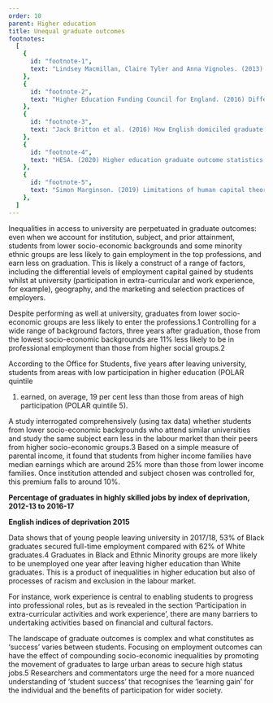 ```yaml
---
order: 10
parent: Higher education
title: Unequal graduate outcomes
footnotes:
  [
    {
      id: "footnote-1",
      text: "Lindsey Macmillan, Claire Tyler and Anna Vignoles. (2013) Who gets the top jobs? The role of family background and networks in recent graduates’ access to high status professions. IOE London.",
    },
    {
      id: "footnote-2",
      text: "Higher Education Funding Council for England. (2016) Differences in employment outcomes, Comparison of 2008-09 and 2010-11 first degree graduates.",
    },
    {
      id: "footnote-3",
      text: "Jack Britton et al. (2016) How English domiciled graduate earnings vary with gender, institution attended, subject and socio-economic background. Institute for Fiscal Studies.",
    },
    {
      id: "footnote-4",
      text: "HESA. (2020) Higher education graduate outcome statistics.",
    },
    {
      id: "footnote-5",
      text: "Simon Marginson. (2019) Limitations of human capital theory. Studies in Higher Education. 44:2, 287-301.",
    },
  ]
---
```


Inequalities in access to university are perpetuated in graduate outcomes: even
when we account for institution, subject, and prior attainment, students from
lower socio-economic backgrounds and some minority ethnic groups are less likely
to gain employment in the top professions, and earn less on graduation. This is
likely a construct of a range of factors, including the differential levels of
employment capital gained by students whilst at university (participation in
extra-curricular and work experience, for example), geography, and the marketing
and selection practices of employers.

<ResearchImage imageName="unequal-graduate-outcomes.jpg" />

<div>

Despite performing as well at university, graduates from lower socio-economic
groups are less likely to enter the professions.<FootnoteLink
linkId="footnote-1">1</FootnoteLink> Controlling for a wide range of background
factors, three years after graduation, those from the lowest socio-economic
backgrounds are 11% less likely to be in professional employment than those from
higher social groups.<FootnoteLink linkId="footnote-2">2</FootnoteLink>

According to the Office for Students, five years after leaving university,
students from areas with low participation in higher education (POLAR quintile
1) earned, on average, 19 per cent less than those from areas of high
participation (POLAR quintile 5).

</div>

A study interrogated comprehensively (using tax data) whether students from
lower socio-economic backgrounds who attend similar universities and study the
same subject earn less in the labour market than their peers from higher
socio-economic groups.<FootnoteLink linkId="footnote-3">3</FootnoteLink> Based on
a simple measure of parental income, it found that students from higher income
families have median earnings which are around 25% more than those from lower
income families. Once institution attended and subject chosen was controlled
for, this premium falls to around 10%.

<div className="full-span">

  **Percentage of graduates in highly skilled jobs by index of deprivation, 2012-13 to 2016-17**

  **English indices of deprivation 2015**

  <UnequalGradOutcomesGraphSVG />
</div>

<div>

Data shows that of young people leaving university in 2017/18, 53% of Black
graduates secured full-time employment compared with 62% of White
graduates.<FootnoteLink linkId="footnote-4">4</FootnoteLink> Graduates in Black
and Ethnic Minority groups are more likely to be unemployed one year after
leaving higher education than White graduates. This is a product of inequalities
in higher education but also of processes of racism and exclusion in the labour
market.

For instance, work experience is central to enabling students to progress into
professional roles, but as is revealed in the section ‘Participation in
extra-curricular activities and work experience’, there are many barriers to
undertaking activities based on financial and cultural factors.

</div>

The landscape of graduate outcomes is complex and what constitutes as ‘success’
varies between students. Focusing on employment outcomes can have the effect of
compounding socio-economic inequalities by promoting the movement of graduates
to large urban areas to secure high status jobs.<FootnoteLink
linkId="footnote-5">5</FootnoteLink> Researchers and commentators urge the need
for a more nuanced understanding of ‘student success’ that recognises the
‘learning gain’ for the individual and the benefits of participation for wider
society. 